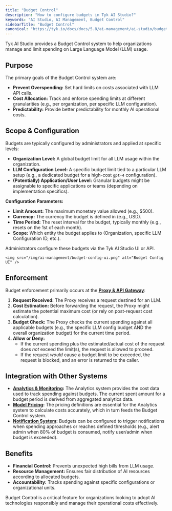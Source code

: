 ```yaml
---
title: "Budget Control"
description: "How to configure budgets in Tyk AI Studio?"
keywords: "AI Studio, AI Management, Budget Control"
sidebarTitle: "Budget Control"
canonical: "https://tyk.io/docs/docs/5.8/ai-management/ai-studio/budgeting"
---
```


Tyk AI Studio provides a Budget Control system to help organizations manage and limit spending on Large Language Model (LLM) usage.

## Purpose

The primary goals of the Budget Control system are:

*   **Prevent Overspending:** Set hard limits on costs associated with LLM API calls.
*   **Cost Allocation:** Track and enforce spending limits at different granularities (e.g., per organization, per specific LLM configuration).
*   **Predictability:** Provide better predictability for monthly AI operational costs.

## Scope & Configuration

Budgets are typically configured by administrators and applied at specific levels:

*   **Organization Level:** A global budget limit for all LLM usage within the organization.
*   **LLM Configuration Level:** A specific budget limit tied to a particular LLM setup (e.g., a dedicated budget for a high-cost `gpt-4` configuration).
*   **(Potentially) Application/User Level:** Granular budgets might be assignable to specific applications or teams (depending on implementation specifics).

**Configuration Parameters:**

*   **Limit Amount:** The maximum monetary value allowed (e.g., $500).
*   **Currency:** The currency the budget is defined in (e.g., USD).
*   **Time Period:** The reset interval for the budget, typically monthly (e.g., resets on the 1st of each month).
*   **Scope:** Which entity the budget applies to (Organization, specific LLM Configuration ID, etc.).

Administrators configure these budgets via the Tyk AI Studio UI or API.

    <img src="/img/ai-management/budget-config-ui.png" alt="Budget Config UI" />

## Enforcement

Budget enforcement primarily occurs at the **[Proxy & API Gateway](/docs/5.8/ai-management/ai-studio/proxy)**:

1.  **Request Received:** The Proxy receives a request destined for an LLM.
2.  **Cost Estimation:** Before forwarding the request, the Proxy might estimate the potential maximum cost (or rely on post-request cost calculation).
3.  **Budget Check:** The Proxy checks the current spending against all applicable budgets (e.g., the specific LLM config budget AND the overall organization budget) for the current time period.
4.  **Allow or Deny:**
    *   If the current spending plus the estimated/actual cost of the request does *not* exceed the limit(s), the request is allowed to proceed.
    *   If the request *would* cause a budget limit to be exceeded, the request is blocked, and an error is returned to the caller.

## Integration with Other Systems

*   **[Analytics & Monitoring](/docs/5.8/ai-management/ai-studio/analytics):** The Analytics system provides the cost data used to track spending against budgets. The current spent amount for a budget period is derived from aggregated analytics data.
*   **[Model Pricing](/docs/5.8/ai-management/ai-studio/llm-management):** The pricing definitions are essential for the Analytics system to calculate costs accurately, which in turn feeds the Budget Control system.
*   **[Notification System](/docs/5.8/ai-management/ai-studio/notifications):** Budgets can be configured to trigger notifications when spending approaches or reaches defined thresholds (e.g., alert admin when 80% of budget is consumed, notify user/admin when budget is exceeded).

## Benefits

*   **Financial Control:** Prevents unexpected high bills from LLM usage.
*   **Resource Management:** Ensures fair distribution of AI resources according to allocated budgets.
*   **Accountability:** Tracks spending against specific configurations or organizational units.

Budget Control is a critical feature for organizations looking to adopt AI technologies responsibly and manage their operational costs effectively.
